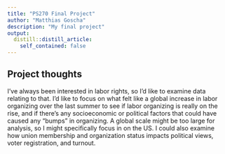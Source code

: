 ```yaml
---
title: "PS270 Final Project"
author: "Matthias Goscha"
description: "My final project"
output:
  distill::distill_article:
    self_contained: false
---
```




## Project thoughts

I've always been interested in labor rights, so I'd like to examine data relating to that. I'd like to focus on what felt like a global increase in labor organizing over the last summer to see if labor organizing is really on the rise, and if there's any socioeconomic or political factors that could have caused any "bumps" in organizing. A global scale might be too large for analysis, so I might specifically focus in on the US. I could also examine how union membership and organization status impacts political views, voter registration, and turnout.
